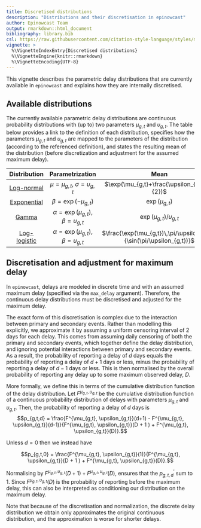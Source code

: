 ```yaml
---
title: Discretised distributions
description: "Distributions and their discretisation in epinowcast"
author: Epinowcast Team
output: rmarkdown::html_document
bibliography: library.bib
csl: https://raw.githubusercontent.com/citation-style-language/styles/master/apa-numeric-superscript-brackets.csl
vignette: >
  %\VignetteIndexEntry{Discretised distributions}
  %\VignetteEngine{knitr::rmarkdown}
  %\VignetteEncoding{UTF-8}
---
```


This vignette describes the parametric delay distributions that are currently available in `epinowcast` and explains how they are internally discretised.

## Available distributions

The currently available parametric delay distributions are continuous probability distributions with (up to) two parameters $\mu_{g,t}$ and $\upsilon_{g,t}$. The table below provides a link to the definition of each distribution, specifies how the parameters $\mu_{g,t}$ and $\upsilon_{g,t}$ are mapped to the parameters of the distribution (according to the referenced definition), and states the resulting mean of the distribution (before discretization and adjustment for the assumed maximum delay).

| Distribution 	| Parametrization | Mean |
| :--------------:	| :------------:  | :------------------:	|
| [Log-normal](https://mc-stan.org/docs/functions-reference/lognormal.html)  | $\mu=\mu_{g,t}$, $\sigma = \upsilon_{g,t}$	| $\exp(\mu_{g,t}+\frac{\upsilon_{g,t}^2}{2})$ 	|
| [Exponential](https://mc-stan.org/docs/functions-reference/exponential-distribution.html)  | $\beta = \exp(-\mu_{g,t})$	| $\exp(\mu_{g,t})$ |
| [Gamma](https://mc-stan.org/docs/functions-reference/gamma-distribution.html)        |	$\alpha = \exp(\mu_{g,t})$, $\beta = \upsilon_{g,t}$ | $\exp(\mu_{g,t})/\upsilon_{g,t}$ |
| [Log-logistic](https://en.wikipedia.org/wiki/Log-logistic_distribution) |	$\alpha = \exp(\mu_{g,t})$, $\beta = \upsilon_{g,t}$ | $\frac{\exp(\mu_{g,t})\,\pi/\upsilon_{g,t}}{\sin(\pi/\upsilon_{g,t})}$ |

## Discretisation and adjustment for maximum delay

In `epinowcast`, delays are modeled in discrete time and with an assumed maximum delay (specified via the `max_delay` argument). Therefore, the continuous delay distributions must be discretised and adjusted for the maximum delay. 

The exact form of this discretisation is complex due to the interaction between primary and secondary events. Rather than modelling this explicitly, we approximate it by assuming a uniform censoring interval of 2 days for each delay. This comes from assuming daily censoring of both the primary and secondary events, which together define the delay distribution, and ignoring potential interactions between primary and secondary events. As a result, the probability of reporting a delay of $d$ days equals the probability of reporting a delay of $d+1$ days or less, minus the probability of reporting a delay of $d-1$ days or less. This is then normalised by the overall probability of reporting any delay up to some maximum observed delay, $D$. 

More formally, we define this in terms of the cumulative distribution function of the delay distribution. Let $F^{\mu_{g,t}, \upsilon_{g,t}}$ be the cumulative distribution function of a continuous probability distribution of delays with parameters $\mu_{g,t}$ and $\upsilon_{g,t}$. Then, the probability of reporting a delay of $d$ days is
$$p_{g,t,d} = \frac{F^{\mu_{g,t}, \upsilon_{g,t}}(d+1) - F^{\mu_{g,t}, \upsilon_{g,t}}(d-1)}{F^{\mu_{g,t}, \upsilon_{g,t}}(D + 1 ) + F^{\mu_{g,t}, \upsilon_{g,t}}(D)}.$$

Unless $d = 0$ then we instead have

$$p_{g,t,0} = \frac{F^{\mu_{g,t}, \upsilon_{g,t}}(1)}{F^{\mu_{g,t}, \upsilon_{g,t}}(D + 1 ) + F^{\mu_{g,t}, \upsilon_{g,t}}(D)}.$$

Normalising by $F^{\mu_{g,t}, \upsilon_{g,t}}(D+1) + F^{\mu_{g,t}, \upsilon_{g,t}}(D)$, ensures that the $p^{\prime}_{g,t,d}$ sum to 1. Since $F^{\mu_{g,t}, \upsilon_{g,t}}(D)$ is the probability of reporting before the maximum delay, this can also be interpreted as conditioning our distribution on the maximum delay.

Note that because of the discretisation and normalization, the discrete delay distribution we obtain only approximates the original continuous distribution, and the approximation is worse for shorter delays.


